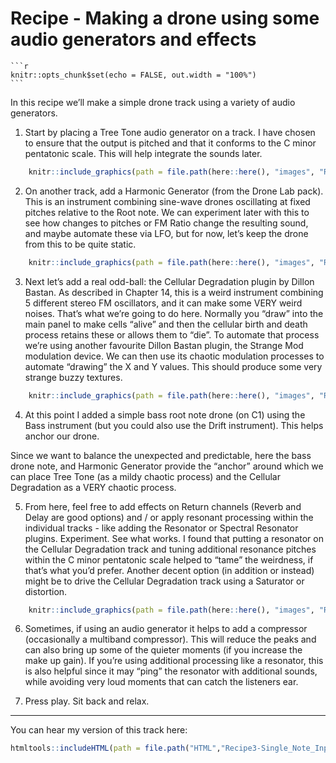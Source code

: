 # Recipe - Making a drone using some audio generators and effects

    ```r
    knitr::opts_chunk$set(echo = FALSE, out.width = "100%")
    ```

In this recipe we'll make a simple drone track using a variety of audio generators. 

1. Start by placing a Tree Tone audio generator on a track. I have chosen to ensure that the output is pitched and that it conforms to the C minor pentatonic scale. This will help integrate the sounds later.

```r
    knitr::include_graphics(path = file.path(here::here(), "images", "Recipe5_TreeTone.png"))
```

2. On another track, add a Harmonic Generator (from the Drone Lab pack). This is an instrument combining sine-wave drones oscillating at fixed pitches relative to the Root note. We can experiment later with this to see how changes to pitches or FM Ratio change the resulting sound, and maybe automate these via LFO, but for now, let's keep the drone from this to be quite static.

```r
    knitr::include_graphics(path = file.path(here::here(), "images", "Recipe5_HarmonicGenerator.png"))
```

3. Next let's add a real odd-ball: the Cellular Degradation plugin by Dillon Bastan. As described in Chapter 14, this is a weird instrument combining 5 different stereo FM oscillators, and it can make some VERY weird noises. That's what we're going to do here. Normally you "draw" into the main panel to make cells "alive" and then the cellular birth and death process retains these or allows them to "die". To automate that process we're using another favourite Dillon Bastan plugin, the Strange Mod modulation device. We can then use its chaotic modulation processes to automate "drawing" the X and Y values. This should produce some very strange buzzy textures.

```r
    knitr::include_graphics(path = file.path(here::here(), "images", "Recipe5_CellularDegradation.png"))
```
4. At this point I added a simple bass root note drone (on C1) using the Bass instrument (but you could also use the Drift instrument). This helps anchor our drone.

Since we want to balance the unexpected and predictable, here the bass drone note, and Harmonic Generator provide the "anchor" around which we can place Tree Tone (as a mildy chaotic process) and the Cellular Degradation as a VERY chaotic process.

5. From here, feel free to add effects on Return channels (Reverb and Delay are good options) and / or apply resonant processing within the individual tracks - like adding the Resonator or Spectral Resonator plugins. Experiment. See what works. I found that putting a resonator on the Cellular Degradation track and tuning additional resonance pitches within the C minor pentatonic scale helped to "tame" the weirdness, if that's what you'd prefer. Another decent option (in addition or instead) might be to drive the Cellular Degradation track using a Saturator or distortion.

```r
    knitr::include_graphics(path = file.path(here::here(), "images", "Recipe5_CellularDegradation_Resonator.png"))
```

6. Sometimes, if using an audio generator it helps to add a compressor (occasionally a multiband compressor). This will reduce the peaks and can also bring up some of the quieter moments (if you increase the make up gain). If you're using additional processing like a resonator, this is also helpful since it may "ping" the resonator with additional sounds, while avoiding very loud moments that can catch the listeners ear.

7.  Press play. Sit back and relax.

------------------------------------------------------------------------

You can hear my version of this track here: 


```r
htmltools::includeHTML(path = file.path("HTML","Recipe3-Single_Note_Input.html"))
```
